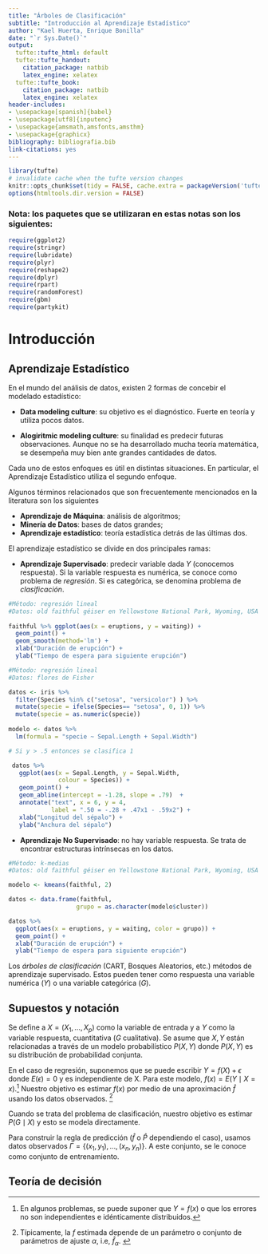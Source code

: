 ```yaml
---
title: "Árboles de Clasificación"
subtitle: "Introducción al Aprendizaje Estadístico"
author: "Kael Huerta, Enrique Bonilla"
date: "`r Sys.Date()`"
output:
  tufte::tufte_html: default
  tufte::tufte_handout:
    citation_package: natbib
    latex_engine: xelatex
  tufte::tufte_book:
    citation_package: natbib
    latex_engine: xelatex
header-includes: 
- \usepackage[spanish]{babel}
- \usepackage[utf8]{inputenc}
- \usepackage{amsmath,amsfonts,amsthm}
- \usepackage{graphicx}
bibliography: bibliografia.bib
link-citations: yes
---
```


```r
library(tufte)
# invalidate cache when the tufte version changes
knitr::opts_chunk$set(tidy = FALSE, cache.extra = packageVersion('tufte'))
options(htmltools.dir.version = FALSE)
```

### Nota: los paquetes que se utilizaran en estas notas son los siguientes:
```r
require(ggplot2)
require(stringr)
require(lubridate)
require(plyr)
require(reshape2)
require(dplyr)
require(rpart)
require(randomForest)
require(gbm)
require(partykit)
```


# Introducción 


##  Aprendizaje Estadístico

En el mundo del análisis de datos, existen 2 formas de concebir el 
modelado estadístico:
    
- **Data modeling culture**: su objetivo es el diagnóstico.
Fuerte en teoría y utiliza pocos datos.

- **Alogiritmic modeling culture**: su finalidad es predecir
futuras observaciones. Aunque no se ha desarrollado
mucha teoría matemática, se desempeña muy bien ante 
grandes cantidades de datos.

Cada uno de estos enfoques es útil en distintas situaciones. 
En particular, el Aprendizaje Estadístico utiliza el segundo enfoque. 
    
Algunos términos relacionados que son frecuentemente mencionados en
la literatura son los siguientes

- **Aprendizaje de Máquina**: análisis de algoritmos;
- **Minería de Datos**: bases de datos grandes;
- **Aprendizaje estadístico**: teoría estadística detrás de
las últimas dos.

El aprendizaje estadístico se divide en dos principales ramas:
   
- **Aprendizaje Supervisado**: predecir variable dada $Y$ 
    (conocemos respuesta). Si la variable respuesta es
    numérica, se conoce como problema de *regresión*. 
    Si es categórica, se denomina problema de *clasificación*.




```r

#Método: regresión lineal
#Datos: old faithful géiser en Yellowstone National Park, Wyoming, USA
 
faithful %>% ggplot(aes(x = eruptions, y = waiting)) + 
  geom_point() +
  geom_smooth(method='lm') +
  xlab("Duración de erupción") + 
  ylab("Tiempo de espera para siguiente erupción")

#Método: regresión lineal
#Datos: flores de Fisher

datos <- iris %>% 
  filter(Species %in% c("setosa", "versicolor") ) %>% 
  mutate(specie = ifelse(Species== "setosa", 0, 1)) %>% 
  mutate(specie = as.numeric(specie))
  
modelo <- datos %>% 
  lm(formula = "specie ~ Sepal.Length + Sepal.Width")

# Si y > .5 entonces se clasifica 1

 datos %>% 
   ggplot(aes(x = Sepal.Length, y = Sepal.Width, 
              colour = Species)) +
   geom_point() + 
   geom_abline(intercept = -1.28, slope = .79)  + 
   annotate("text", x = 6, y = 4, 
            label = ".50 = -.28 + .47x1 - .59x2") + 
   xlab("Longitud del sépalo") + 
   ylab("Anchura del sépalo")


```

- **Aprendizaje No Supervisado**: no hay variable respuesta.
Se trata de encontrar estructuras intrínsecas en los datos.

```r
 
#Método: k-medias
#Datos: old faithful géiser en Yellowstone National Park, Wyoming, USA

modelo <- kmeans(faithful, 2)

datos <- data.frame(faithful, 
                   grupo = as.character(modelo$cluster))

datos %>% 
  ggplot(aes(x = eruptions, y = waiting, color = grupo)) + 
  geom_point() +
  xlab("Duración de erupción") + 
  ylab("Tiempo de espera para siguiente erupción")
```

Los *árboles de clasificación* (CART, Bosques Aleatorios, etc.)
métodos de aprendizaje supervisado. Estos pueden tener como
respuesta una variable numérica ($Y$) o una variable 
categórica ($G$).

## Supuestos y notación

Se define a $X = (X_1, \ldots, X_p)$ como la variable de entrada 
y a $Y$ como la variable respuesta, cuantitativa ($G$ cualitativa).
Se asume que $X,Y$ están relacionadas a través de un modelo 
probabilístico $P(X,Y)$ donde $P(X,Y)$ es su distribución de 
probabilidad conjunta.

En el caso de regresión, suponemos que se puede escribir $Y = f(X) + \epsilon$
donde $E(\epsilon) = 0$ y es independiente de X. Para este modelo, 
 $f(x) = E(Y \mid X = x)$.^[En algunos problemas,
se puede suponer que $Y = f(x)$ o que los errores no son independientes
e idénticamente distribuidos.] Nuestro objetivo es estimar $f(x)$
por medio de una aproximación $\hat{f}$ usando los datos observados.
^[Típicamente, la $f$ estimada depende de un parámetro
o conjunto de parámetros de ajuste $\alpha$, i.e, $\hat{f}_{\alpha}$. ]

Cuando se trata del problema de clasificación, nuestro objetivo es 
estimar $P(G \mid X)$ y esto se modela directamente. 

Para construir la regla de predicción ($\hat{f}$ o $\hat{P}$ 
dependiendo el caso), usamos datos observados 
$\Gamma  = \{(x_1, y_1), \ldots, (x_n, y_n)\}$. A este conjunto, se le conoce 
como conjunto de entrenamiento. 

## Teoría de decisión


